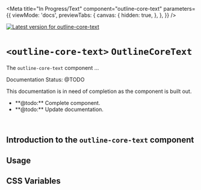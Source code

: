 

<Meta
  title="In Progress/Text"
  component="outline-core-text"
  parameters={{
    viewMode: 'docs',
    previewTabs: {
      canvas: {
        hidden: true,
      },
    },
  }}
/>

[![Latest version for outline-core-text](https://img.shields.io/npm/v/@phase2/outline-core-text)](https://www.npmjs.com/package/@phase2/outline-core-text)

# `<outline-core-text>` `OutlineCoreText`

The `outline-core-text` component ...

<outline-core-alert status="warning">
  <span slot="header">Documentation Status: @TODO</span>
  <p>This documentation is in need of completion as the component is built out.</p>
  <ul>
    <li>**@todo:** Complete component.</li>
    <li>**@todo:** Update documentation.</li>
  </ul>
</outline-core-alert>
<br />

## Introduction to the **`outline-core-text`** component


## Usage

## CSS Variables

